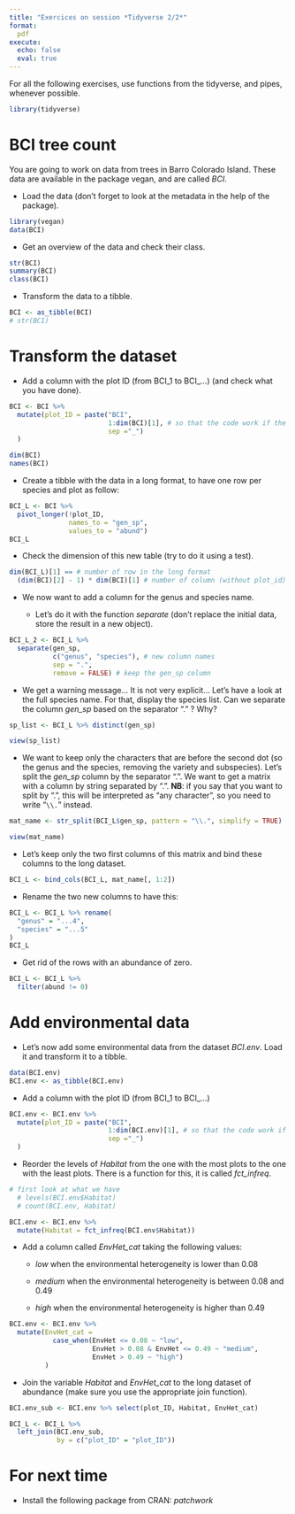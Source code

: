 ```yaml
---
title: "Exercices on session *Tidyverse 2/2*"
format:
  pdf
execute:
  echo: false 
  eval: true 
---
```


For all the following exercises, use functions from the tidyverse, and pipes, whenever possible.

```r
library(tidyverse)
```


# BCI tree count

You are going to work on data from trees in Barro Colorado Island.
These data are available in the package vegan, and are called 
*BCI*.


* Load the data (don't forget to look at the metadata in the help of the package). 

```r
library(vegan)
data(BCI)
```

* Get an overview of the data and check their class.

```r
str(BCI)
summary(BCI)
class(BCI)
```

* Transform the data to a tibble. 

```r
BCI <- as_tibble(BCI)
# str(BCI)
```

# Transform the dataset

* Add a column with the plot ID (from BCI_1 to BCI_...) (and check what you have done).

```r
BCI <- BCI %>% 
  mutate(plot_ID = paste("BCI",
                         1:dim(BCI)[1], # so that the code work if the size of the data changes
                         sep ="_")
  )
```

```r
dim(BCI)
names(BCI)
```



* Create a tibble with the data in a long format, to have one row per species and plot as follow: 

```r
BCI_L <- BCI %>% 
  pivot_longer(!plot_ID,
               names_to = "gen_sp",
               values_to = "abund")
BCI_L
```

* Check the dimension of this new table (try to do it using a test).

```r
dim(BCI_L)[1] == # number of row in the long format
  (dim(BCI)[2] - 1) * dim(BCI)[1] # number of column (without plot_id) * number of rows in the wide format
```
* We now want to add a column for the genus and species name.

    * Let's do it with the function *separate* (don't replace the initial data, store the result in a new object).
    
```r
BCI_L_2 <- BCI_L %>% 
  separate(gen_sp,
           c("genus", "species"), # new column names
           sep = ".",
           remove = FALSE) # keep the gen_sp column
```

   * We get a warning message... It is not very explicit... Let's have a look at the full species name. For that, display the species list. Can we separate the column *gen_sp* based on the separator "." ? Why? 
    
```r
sp_list <- BCI_L %>% distinct(gen_sp)
```

```r
view(sp_list)
```

   * We want to keep only the characters that are before the second dot (so the genus and the species, removing the variety and subspecies). Let's split the *gen_sp* column by the separator ".". We want to get a matrix with a column by string separated by ".".
**NB**: if you say that you want to split by ".", this will be interpreted as "any character", so you need to write "`\\.`" instead.
   
```r
mat_name <- str_split(BCI_L$gen_sp, pattern = "\\.", simplify = TRUE)
```

```r
view(mat_name)
```

  * Let's keep only the two first columns of this matrix and bind these columns to the long dataset.
  
```r
BCI_L <- bind_cols(BCI_L, mat_name[, 1:2])
```
  
  * Rename the two new columns to have this:
  
```r
BCI_L <- BCI_L %>% rename(
  "genus" = "...4",
  "species" = "...5"
)
BCI_L
```
  
* Get rid of the rows with an abundance of zero.

```r
BCI_L <- BCI_L %>% 
  filter(abund != 0)
```


# Add environmental data

* Let's now add some environmental data from the dataset *BCI.env*. Load it and transform it to a tibble.

```r
data(BCI.env)
BCI.env <- as_tibble(BCI.env)
```

* Add a column with the plot ID (from BCI_1 to BCI_...)

```r
BCI.env <- BCI.env %>% 
  mutate(plot_ID = paste("BCI",
                         1:dim(BCI.env)[1], # so that the code work if the size of the data changes
                         sep ="_")
  )
```

* Reorder the levels of *Habitat* from the one with the most plots to the one with the least plots. There is a function for this, it is called *fct_infreq*.

```r
# first look at what we have
  # levels(BCI.env$Habitat)
  # count(BCI.env, Habitat)

BCI.env <- BCI.env %>% 
  mutate(Habitat = fct_infreq(BCI.env$Habitat))
```

* Add a column called *EnvHet_cat* taking the following values:

  * *low* when the environmental heterogeneity is lower than 0.08
      
  * *medium* when the environmental heterogeneity is between 0.08 and 0.49
      
  * *high* when the environmental heterogeneity is higher than 0.49
      
```r
BCI.env <- BCI.env %>% 
  mutate(EnvHet_cat = 
           case_when(EnvHet <= 0.08 ~ "low",
                     EnvHet > 0.08 & EnvHet <= 0.49 ~ "medium",
                     EnvHet > 0.49 ~ "high")
         )
```


* Join the variable *Habitat* and *EnvHet_cat* to the long dataset of abundance (make sure you use the appropriate join function).

```r
BCI.env_sub <- BCI.env %>% select(plot_ID, Habitat, EnvHet_cat)

BCI_L <- BCI_L %>% 
  left_join(BCI.env_sub, 
            by = c("plot_ID" = "plot_ID"))
```





# For next time

* Install the following package from CRAN: *patchwork*